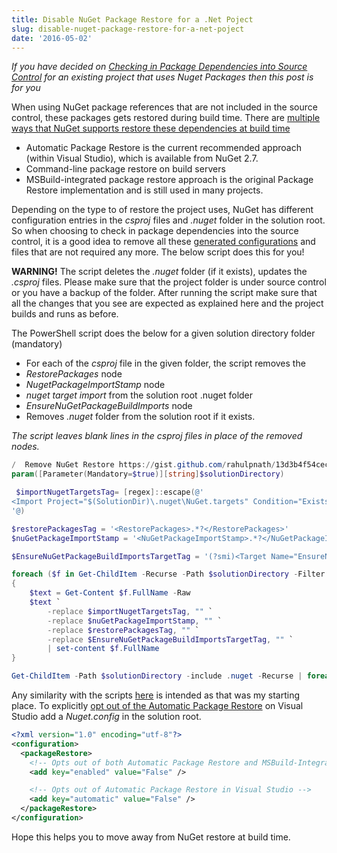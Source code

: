 ```yaml
---
title: Disable NuGet Package Restore for a .Net Poject
slug: disable-nuget-package-restore-for-a-net-poject
date: '2016-05-02'
---
```

_If you have decided on [Checking in Package Dependencies into Source Control](/blog/checking-in-package-dependencies-into-source-control/) for an existing project that uses Nuget Packages then this post is for you_

When using NuGet package references that are not included in the source control, these packages gets restored during build time. There are [multiple ways that NuGet supports restore these dependencies at build time](https://docs.nuget.org/consume/package-restore)

-   Automatic Package Restore is the current recommended approach (within Visual Studio), which is available from NuGet 2.7.
-   Command-line package restore on build servers
-   MSBuild-integrated package restore approach is the original Package Restore implementation and is still used in many projects.

Depending on the type to of restore the project uses, NuGet has different configuration entries in the _csproj_ files and _.nuget_ folder in the solution root. So when choosing to check in package dependencies into the source control, it is a good idea to remove all these [generated configurations](https://docs.nuget.org/consume/package-restore/migrating-to-automatic-package-restore) and files that are not required any more. The below script does this for you!

**WARNING!** The script deletes the _.nuget_ folder (if it exists), updates the _.csproj_ files. Please make sure that the project folder is under source control or you have a backup of the folder. After running the script make sure that all the changes that you see are expected as explained here and the project builds and runs as before.

The PowerShell script does the below for a given solution directory folder (mandatory)

-   For each of the _csproj_ file in the given folder, the script removes the
-   _RestorePackages_ node
-   _NugetPackageImportStamp_ node
-   _nuget target import_ from the solution root .nuget folder
-   _EnsureNuGetPackageBuildImports_ node
-   Removes _.nuget_ folder from the solution root if it exists.

_The script leaves blank lines in the _csproj_ files in place of the removed nodes._

```powershell
/  Remove NuGet Restore https://gist.github.com/rahulpnath/13d3b4f54cec51e22344876b1566b911#file-remove-nuget-restore-ps1
param([Parameter(Mandatory=$true)][string]$solutionDirectory)

 $importNugetTargetsTag= [regex]::escape(@'
<Import Project="$(SolutionDir)\.nuget\NuGet.targets" Condition="Exists('$(SolutionDir)\.nuget\NuGet.targets')" />
'@)

$restorePackagesTag = '<RestorePackages>.*?</RestorePackages>'
$nuGetPackageImportStamp = '<NuGetPackageImportStamp>.*?</NuGetPackageImportStamp>'

$EnsureNuGetPackageBuildImportsTargetTag = '(?smi)<Target Name="EnsureNuGetPackageBuildImports".*?</Target>'

foreach ($f in Get-ChildItem -Recurse -Path $solutionDirectory -Filter *.csproj | sort-object)
{
    $text = Get-Content $f.FullName -Raw
    $text `
        -replace $importNugetTargetsTag, "" `
        -replace $nuGetPackageImportStamp, "" `
        -replace $restorePackagesTag, "" `
        -replace $EnsureNuGetPackageBuildImportsTargetTag, "" `
        | set-content $f.FullName
}

Get-ChildItem -Path $solutionDirectory -include .nuget -Recurse | foreach ($_) { remove-item $_.fullname -Force -Recurse }

```

Any similarity with the scripts [here](http://weblogs.asp.net/jongalloway/scripting-net-project-migration-to-automatic-nuget-package-restore) is intended as that was my starting place. To explicitly [opt out of the Automatic Package Restore](https://docs.nuget.org/consume/package-restore#opting-out) on Visual Studio add a _Nuget.config_ in the solution root.

```xml
<?xml version="1.0" encoding="utf-8"?>
<configuration>
  <packageRestore>
    <!-- Opts out of both Automatic Package Restore and MSBuild-Integrated Package Restore -->
    <add key="enabled" value="False" />

    <!-- Opts out of Automatic Package Restore in Visual Studio -->
    <add key="automatic" value="False" />
  </packageRestore>
</configuration>

```

Hope this helps you to move away from NuGet restore at build time.
